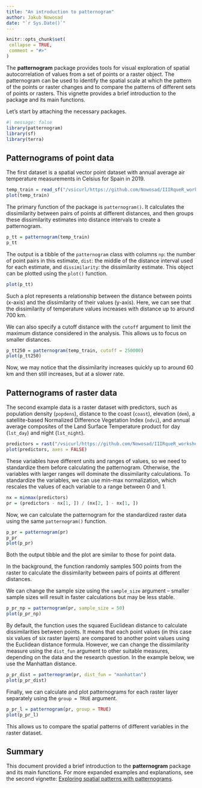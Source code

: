 ```yaml
---
title: "An introduction to patternogram"
author: Jakub Nowosad
date: "`r Sys.Date()`"
---
```


```r
knitr::opts_chunk$set(
 collapse = TRUE,
 comment = "#>"
)
```

The **patternogram** package provides tools for visual exploration of spatial autocorrelation of values from a set of points or a raster object.
The patternogram can be used to identify the spatial scale at which the pattern of the points or raster changes and to compare the patterns of different sets of points or rasters.
This vignette provides a brief introduction to the package and its main functions.

Let's start by attaching the necessary packages.

```r
#| message: false
library(patternogram)
library(sf)
library(terra)
```

## Patternograms of point data

The first dataset is a spatial vector point dataset with annual average air temperature measurements in Celsius for Spain in 2019.

```r
temp_train = read_sf("/vsicurl/https://github.com/Nowosad/IIIRqueR_workshop_materials/raw/refs/heads/main/data/temp_train.gpkg")
plot(temp_train)
```

The primary function of the package is `patternogram()`.
It calculates the dissimilarity between pairs of points at different distances, and then groups these dissimilarity estimates into distance intervals to create a patternogram. 

```r
p_tt = patternogram(temp_train)
p_tt
```

The output is a tibble of the `patternogram` class with columns `np`: the number of point pairs in this estimate, `dist`: the middle of the distance interval used for each estimate, and `dissimilarity`: the dissimilarity estimate.
This object can be plotted using the `plot()` function.

```r
plot(p_tt)
```

Such a plot represents a relationship between the distance between points (x-axis) and the dissimilarity of their values (y-axis).
Here, we can see that the dissimilarity of temperature values increases with distance up to around 700 km.

We can also specify a cutoff distance with the `cutoff` argument to limit the maximum distance considered in the analysis.
This allows us to focus on smaller distances.

```r
p_tt250 = patternogram(temp_train, cutoff = 250000)
plot(p_tt250)
```

Now, we may notice that the dissimilarity increases quickly up to around 60 km and then still increases, but at a slower rate.

## Patternograms of raster data

The second example data is a raster dataset with predictors, such as population density (`popdens`), distance to the coast (`coast`), elevation (`dem`), a satellite-based Normalized Difference Vegetation Index (`ndvi`), and annual average composites of the Land Surface Temperature product for day (`lst_day`) and night (`lst_night`).

```r
predictors = rast("/vsicurl/https://github.com/Nowosad/IIIRqueR_workshop_materials/raw/refs/heads/main/data/predictors.tif")
plot(predictors, axes = FALSE)
```

These variables have different units and ranges of values, so we need to standardize them before calculating the patternogram.
Otherwise, the variables with larger ranges will dominate the dissimilarity calculations.
To standardize the variables, we can use min-max normalization, which rescales the values of each variable to a range between 0 and 1.

```r
nx = minmax(predictors)    
pr = (predictors - nx[1, ]) / (nx[2, ] - nx[1, ])
```

Now, we can calculate the patternogram for the standardized raster data using the same `patternogram()` function.

```r
p_pr = patternogram(pr)
p_pr
plot(p_pr)
```

Both the output tibble and the plot are similar to those for point data.
<!-- explain -->

In the background, the function randomly samples 500 points from the raster to calculate the dissimilarity between pairs of points at different distances.

We can change the sample size using the `sample_size` argument -- smaller sample sizes will result in faster calculations but may be less stable.

```r
p_pr_np = patternogram(pr, sample_size = 50)
plot(p_pr_np)
```

By default, the function uses the squared Euclidean distance to calculate dissimilarities between points.
It means that each point values (in this case six values of six raster layers) are compared to another point values using the Euclidean distance formula.
However, we can change the dissimilarity measure using the `dist_fun` argument to other suitable measures, depending on the data and the research question.
In the example below, we use the Manhattan distance.
```r
p_pr_dist = patternogram(pr, dist_fun = "manhattan")
plot(p_pr_dist)
```

Finally, we can calculate and plot patternograms for each raster layer separately using the `group = TRUE` argument.

```r
p_pr_l = patternogram(pr, group = TRUE)
plot(p_pr_l)
```

This allows us to compare the spatial patterns of different variables in the raster dataset.
<!-- explain -->

## Summary

This document provided a brief introduction to the **patternogram** package and its main functions.
For more expanded examples and explanations, see the second vignette: [Exploring spatial patterns with patternograms](https://jakubnowosad.com/vignettes/articles/customizations.html).